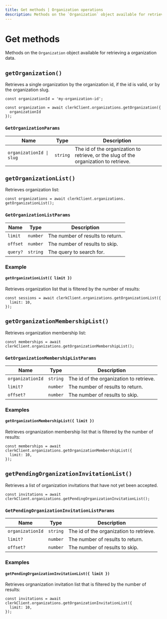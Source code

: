 ```yaml
---
title: Get methods | Organization operations
description: Methods on the `Organization` object available for retrieving a organization data.
---
```


# Get methods

Methods on the `Organization` object available for retrieving a organization data.

## `getOrganization()`

Retrieves a single organization by the organization id, if the id is valid, or by the organization slug.

```tsx
const organizationId = 'my-organization-id';

const organization = await clerkClient.organizations.getOrganization({
  organizationId
});
```

### `GetOrganizationParams`

| Name | Type | Description |
| --- | --- | --- |
| `organizationId \| slug` | `string` | The id of the organization to retrieve, or the slug of the organization to retrieve. |


## `getOrganizationList()`

Retrieves organization list:

```tsx
const organizations = await clerkClient.organizations.
getOrganizationList();
```

### `GetOrganizationListParams`

| Name | Type | Description |
| --- | --- | --- |
| `limit` | `number` | The number of results to return. |
| `offset` | `number` | The number of results to skip. |
| `query?` | `string` | The query to search for. |

### Example 

#### `getOrganizationList({ limit })`

Retrieves organization list that is filtered by the number of results:

```tsx
const sessions = await clerkClient.organizations.getOrganizationList({
  limit: 10,
});
```

## `getOrganizationMembershipList()`

Retrieves organization membership list:

```tsx
const memberships = await clerkClient.organizations.getOrganizationMembershipList();
```

### `GetOrganizationMembershipListParams`

| Name | Type | Description |
| --- | --- | --- |
| `organizationId` | `string` | The id of the organization to retrieve. |
| `limit?` | `number` | The number of results to return. |
| `offset?` | `number` | The number of results to skip. |

### Examples

#### `getOrganizationMembershipList({ limit })`

Retrieves orgnanization membership list that is filtered by the number of results:

```tsx
const memberships = await clerkClient.organizations.getOrganizationMembershipList({
  limit: 10,
});
```

## `getPendingOrganizationInvitationList()`

Retrieves a list of organization invitations that have not yet been accepted.

```tsx
const invitations = await clerkClient.organizations.getPendingOrganizationInvitationList();
```

### `GetPendingOrganizationInvitationListParams`

| Name | Type | Description |
| --- | --- | --- |
| `organizationId` | `string` | The id of the organization to retrieve. |
| `limit?` | `number` | The number of results to return. |
| `offset?` | `number` | The number of results to skip. |

### Examples

#### `getPendingOrganizationInvitationList({ limit })`

Retrieves orgnanization invitation list that is filtered by the number of results:

```tsx
const invitations = await clerkClient.organizations.getOrganizationInvitationList({
  limit: 10,
});
```